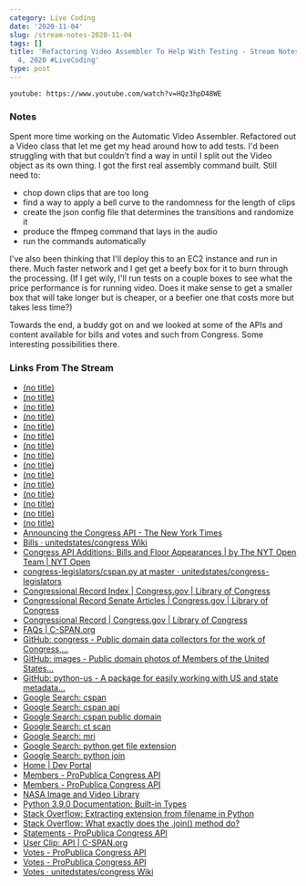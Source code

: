 ```yaml
---
category: Live Coding
date: '2020-11-04'
slug: /stream-notes-2020-11-04
tags: []
title: 'Refactoring Video Assembler To Help With Testing - Stream Notes for November
  4, 2020 #LiveCoding'
type: post
---
```



`youtube: https://www.youtube.com/watch?v=HQz3hpD48WE`

### Notes

Spent more time working on the Automatic Video Assembler. Refactored out a Video class that let me get my head around how to add tests. I'd been struggling with that but couldn't find a way in until I split out the Video object as its own thing. I got the first real assembly command built. Still need to:

- chop down clips that are too long
- find a way to apply a bell curve to the randomness for the length of clips
- create the json config file that determines the transitions and randomize it
- produce the ffmpeg command that lays in the audio
- run the commands automatically

I've also been thinking that I'll deploy this to an EC2 instance and run in there. Much faster network and I get get a beefy box for it to burn through the processing. (If I get wily, I'll run tests on a couple boxes to see what the price performance is for running video. Does it make sense to get a smaller box that will take longer but is cheaper, or a beefier one that costs more but takes less time?)

Towards the end, a buddy got on and we looked at some of the APIs and content available for bills and votes and such from Congress. Some interesting possibilities there. 


### Links From The Stream

- [(no title)](https://images-assets.nasa.gov/video/40_SmallestTerrestrialPlanet/collection.json)
- [(no title)](https://images-assets.nasa.gov/video/E8_20_Years_of_Science/E8_20_Years_of_Science~orig.mp4)
- [(no title)](https://images-assets.nasa.gov/video/NHQ_2015_1204_TWAN/NHQ_2015_1204_TWAN~orig.mp4)
- [(no title)](https://images-assets.nasa.gov/video/127_GeminidsDawn/127_GeminidsDawn~orig.mp4)
- [(no title)](https://github.com/unitedstates)
- [(no title)](https://theunitedstates.io/)
- [(no title)](https://pinboard.in/u:alanWsmith/t:APIs/)
- [(no title)](https://www.congress.gov/congressional-record)
- [(no title)](https://www.congress.gov/congressional-record/2020/11/2/daily-digest)
- [(no title)](https://www.congress.gov/congressional-record/2020/9/29/senate-section)
- [(no title)](https://www.congress.gov/congressional-record/2020/09/29/senate-section/article/S5895-1)
- [(no title)](https://www.congress.gov/congressional-record/2020/9/29/senate-section/article/S5897-1)
- [(no title)](https://www.congress.gov/congressional-record/2020/9/29/senate-section/article/S5897-2)
- [(no title)](https://clerk.house.gov/evs/2013/roll202.xml)
- [(no title)](https://www.c-span.org/about/copyrightsAndLicensing/)
- [Announcing the Congress API - The New York Times](https://open.blogs.nytimes.com/2009/01/08/introducing-the-congress-api/)
- [Bills · unitedstates/congress Wiki](https://github.com/unitedstates/congress/wiki/bills)
- [Congress API Additions: Bills and Floor Appearances | by The NYT Open Team | NYT Open](https://open.nytimes.com/congress-api-additions-bills-and-floor-appearances-69cc446e806b)
- [congress-legislators/cspan.py at master · unitedstates/congress-legislators](https://github.com/unitedstates/congress-legislators/blob/master/scripts/cspan.py)
- [Congressional Record Index | Congress.gov | Library of Congress](https://www.congress.gov/congressional-record/congressional-record-index)
- [Congressional Record Senate Articles | Congress.gov | Library of Congress](https://www.congress.gov/congressional-record/2020/9/29/senate-section/article/S5895-2)
- [Congressional Record | Congress.gov | Library of Congress](https://www.congress.gov/congressional-record/browse-by-date)
- [FAQs | C-SPAN.org](https://www.c-span.org/about/faq/)
- [GitHub: congress - Public domain data collectors for the work of Congress,...](https://github.com/unitedstates/congress)
- [GitHub: images - Public domain photos of Members of the United States...](https://github.com/unitedstates/images)
- [GitHub: python-us - A package for easily working with US and state metadata...](https://github.com/unitedstates/python-us)
- [Google Search: cspan](https://www.google.com/search?client=safari&rls=en&q=cspan&ie=UTF-8&oe=UTF-8)
- [Google Search: cspan api](https://www.google.com/search?client=safari&rls=en&q=cspan+api&ie=UTF-8&oe=UTF-8)
- [Google Search: cspan public domain](https://www.google.com/search?client=safari&rls=en&q=cspan+public+domain&ie=UTF-8&oe=UTF-8)
- [Google Search: ct scan](https://www.google.com/search?client=safari&rls=en&q=ct+scan&ie=UTF-8&oe=UTF-8)
- [Google Search: mri](https://www.google.com/search?client=safari&rls=en&q=mri&ie=UTF-8&oe=UTF-8)
- [Google Search: python get file extension](https://www.google.com/search?client=safari&rls=en&q=python+get+file+extension&ie=UTF-8&oe=UTF-8)
- [Google Search: python join](https://www.google.com/search?client=safari&rls=en&q=python+join&ie=UTF-8&oe=UTF-8)
- [Home | Dev Portal](https://developer.nytimes.com/)
- [Members - ProPublica Congress API](https://projects.propublica.org/api-docs/congress-api/members/#office-expenses)
- [Members - ProPublica Congress API](https://projects.propublica.org/api-docs/congress-api/members/)
- [NASA Image and Video Library](https://images.nasa.gov/)
- [Python 3.9.0 Documentation: Built-in Types](https://docs.python.org/3/library/stdtypes.html)
- [Stack Overflow: Extracting extension from filename in Python](https://stackoverflow.com/questions/541390/extracting-extension-from-filename-in-python)
- [Stack Overflow: What exactly does the .join() method do?](https://stackoverflow.com/questions/1876191/what-exactly-does-the-join-method-do)
- [Statements - ProPublica Congress API](https://projects.propublica.org/api-docs/congress-api/statements/)
- [User Clip: API | C-SPAN.org](https://www.c-span.org/video/?c4630366/user-clip-api)
- [Votes - ProPublica Congress API](https://projects.propublica.org/api-docs/congress-api/votes/)
- [Votes - ProPublica Congress API](https://projects.propublica.org/api-docs/congress-api/votes/#get-votes-by-type)
- [Votes · unitedstates/congress Wiki](https://github.com/unitedstates/congress/wiki/votes)